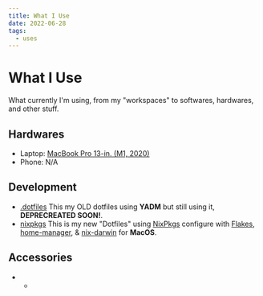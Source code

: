 ```yaml
---
title: What I Use
date: 2022-06-28
tags:
  - uses
---
```


# What I Use

What currently I'm using, from my "workspaces" to softwares, hardwares, and other stuff.


## Hardwares

* Laptop: [MacBook Pro 13-in. (M1, 2020)](https://support.apple.com/kb/SP824?locale=en_US)
* Phone: N/A

## Development

* [.dotfiles](https://github.com/r17x/.dotifiles) This my OLD dotfiles using **YADM** but still using it, **DEPRECREATED SOON!**.
* [nixpkgs](https://github.com/r17x/nixpkgs) This is my new "Dotfiles" using [NixPkgs](https://github.com/NixOS/nixpkgs) configure with [Flakes](https://nixos.wiki/wiki/Flakes), [home-manager](https://nixos.wiki/wiki/Home_Manager), & [nix-darwin](https://github.com/LnL7/nix-darwin) for **MacOS**.

## Accessories

* -

